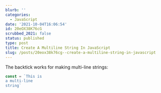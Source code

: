 ```yaml
---
blurb: ''
categories:
  - JavaScript
date: '2021-10-04T16:06:54'
id: 20eOX38K76cG
scrubbed_2021: false
status: published
type: post
title: Create A Multiline String In JavaScript
slug: /posts/20eox38k76cg--create-a-multiline-string-in-javascript
---
```


The backtick works for making multi-line strings:

```javascript
const = `This is
a multi-line
string`
```
